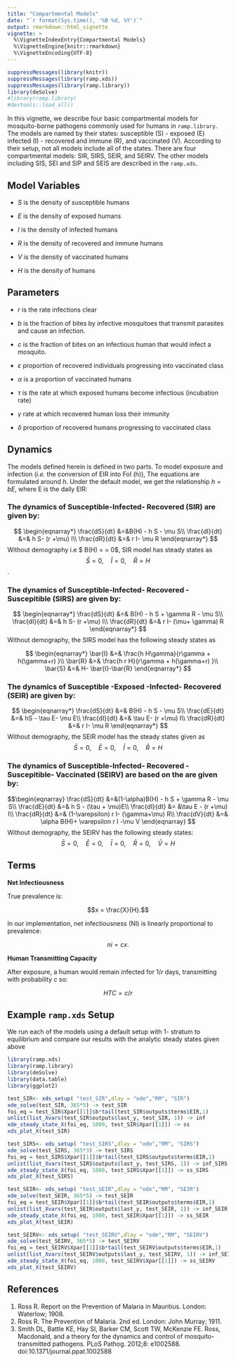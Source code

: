 ```yaml
---
title: "Compartmental Models"
date: "`r format(Sys.time(), '%B %d, %Y')`"
output: rmarkdown::html_vignette 
vignette: >
  %\VignetteIndexEntry{Compartmental Models}
  %\VignetteEngine{knitr::rmarkdown}
  %\VignetteEncoding{UTF-8}
---
```

  
```r
suppressMessages(library(knitr))
suppressMessages(library(ramp.xds))
suppressMessages(library(ramp.library))
library(deSolve)
#library(ramp.library)
#devtools::load_all()
```

In this vignette, we describe four basic compartmental models for mosquito-borne pathogens commonly used for humans in `ramp.library`. The models are named by their states: susceptible (S) - exposed (E) infected (I) - recovered and immune (R), and vaccinated (V). According to their setup, not all models include all of the states. There are four compartmental models: SIR, SIRS, SEIR, and SEIRV. The other models including SIS, SEI and SIP and SEIS are described in the `ramp.xds`.
  
##  Model Variables

+ $S$ is the density of susceptible humans

+ $E$ is the density of exposed humans

+ $I$ is the density of infected humans

+ $R$ is the density of recovered and immune humans

+ $V$ is the density of vaccinated humans

+ $H$ is the density of humans

## Parameters

+ $r$ is the rate infections clear

+ $b$ is the fraction of bites by infective mosquitoes that transmit parasites and cause an infection. 

+ $c$ is the fraction of bites on an infectious human that would infect a mosquito.

+ $\varepsilon$ proportion of recovered individuals progressing into vaccinated class

+ $\alpha$ is a proportion of vaccinated humans

+ $\tau$ is the rate at which exposed humans become infectious (incubation rate)

+ $\gamma$ rate at which recovered human loss their immunity

+ $\delta$ proportion of recovered humans progressing to vaccinated class

## Dynamics

The models defined herein is defined in two parts. To model exposure and infection (*i.e.* the conversion of EIR into FoI (h)), The equations are formulated around $h$. Under the default model, we get the relationship $h=bE$, where E is the daily EIR:


### The dynamics of Susceptible-Infected- Recovered (SIR) are given by: 

$$
\begin{eqnarray*}
\frac{dS}{dt} &=&B(H) - h S - \mu S\\
\frac{dI}{dt} &=& h S- (r +\mu) I\\
\frac{dR}{dt} &=& r I- \mu R
\end{eqnarray*}
$$
Without demography i.e $ B(H) = \mu = 0$, SIR model has steady states as $$ 
\bar{S} = 0, \quad  \bar{I} =0, \quad \bar{R} = H$$.

### The dynamics of Susceptible-Infected- Recovered -Suscepitible  (SIRS) are given by:

$$
\begin{eqnarray*}
\frac{dS}{dt} &=& B(H) - h S + \gamma R - \mu S\\
\frac{dI}{dt} &=& h S- (r +\mu) I\\
\frac{dR}{dt} &=& r I- (\mu+ \gamma) R
\end{eqnarray*}
$$
Without demography, the SIRS model has the following steady states as
 
$$
\begin{eqnarray*}
\bar{I} &=& \frac{h H\gamma}{r\gamma + h(\gamma+r) }\\
\bar{R} &=& \frac{h r H}{r\gamma + h(\gamma+r) }\\
\bar{S} &=& H- \bar{I}-\bar{R}
\end{eqnarray*}
$$


### The dynamics of Susceptible -Exposed -Infected- Recovered  (SEIR) are given by: 

$$
\begin{eqnarray*}
\frac{dS}{dt} &=& B(H) - h S - \mu S\\
\frac{dE}{dt} &=& hS - \tau E- \mu E\\
\frac{dI}{dt} &=& \tau E- (r +\mu) I\\
\frac{dR}{dt} &=& r I- \mu R
\end{eqnarray*}
$$
Without demography, the SEIR model has the steady states given as 
$$ \bar{S} = 0, \quad \bar{E} = 0,\quad \bar{I} = 0,\quad \bar{R} = H$$

### The dynamics of Susceptible-Infected- Recovered -Suscepitible- Vaccinated (SEIRV)  are based on the  are given by: 

$$\begin{eqnarray}
\frac{dS}{dt} &=&(1-\alpha)B(H) - h S + \gamma R - \mu S\\
\frac{dE}{dt} &=& h S - (\tau  + \mu)E\\
\frac{dI}{dt} &= &\tau E - (r +\mu) I\\
\frac{dR}{dt} &=& (1-\varepsilon) r I- (\gamma+\mu) R\\
\frac{dV}{dt} &=& \alpha B(H)+ \varepsilon r I -\mu V
\end{eqnarray}
$$
Without demography, the SEIRV has the following steady states:
$$ \bar{S} = 0, \quad \bar{E} = 0,\quad \bar{I} = 0,\quad \bar{R} = 0,\quad  \bar{V}= H$$


## Terms 

**Net Infectiousness**

True prevalence is:

$$x = \frac{X}{H}.$$ 

In our implementation, net infectiousness (NI) is linearly proportional to prevalence:

$$ni = c x.$$

**Human Transmitting Capacity**

After exposure, a human would remain infected for $1/r$ days, transmitting with probability $c$ so:

$$HTC= c/r$$

## Example `ramp.xds` Setup

We run each of the models using a default setup with 1- stratum  to equilibrium and compare our results with the analytic steady states given above

```r
library(ramp.xds)
library(ramp.library)
library(deSolve)
library(data.table)
library(ggplot2)
```

```r
test_SIR<- xds_setup( "test_SIR",dlay = "ode","RM", "SIR")
xde_solve(test_SIR, 365*5) -> test_SIR
foi_eq = test_SIR$Xpar[[1]]$b*tail(test_SIR$outputs$terms$EIR,1)
unlist(list_Xvars(test_SIR$outputs$last_y, test_SIR, 1)) -> inf 
xde_steady_state_X(foi_eq, 1000, test_SIR$Xpar[[1]]) -> ss
xds_plot_X(test_SIR)
```

```r
test_SIRS<- xds_setup( "test_SIRS",dlay = "ode","RM", "SIRS")
xde_solve(test_SIRS, 365*3) -> test_SIRS
foi_eq = test_SIRS$Xpar[[1]]$b*tail(test_SIRS$outputs$terms$EIR,1)
unlist(list_Xvars(test_SIRS$outputs$last_y, test_SIRS, 1)) -> inf_SIRS
xde_steady_state_X(foi_eq, 1000, test_SIRS$Xpar[[1]]) -> ss_SIRS
xds_plot_X(test_SIRS)
```
```r
test_SEIR<- xds_setup( "test_SEIR",dlay = "ode","RM", "SEIR")
xde_solve(test_SEIR, 365*5) -> test_SEIR
foi_eq = test_SEIR$Xpar[[1]]$b*tail(test_SEIR$outputs$terms$EIR,1)
unlist(list_Xvars(test_SEIR$outputs$last_y, test_SEIR, 1)) -> inf_SEIR
xde_steady_state_X(foi_eq, 1000, test_SEIR$Xpar[[1]]) -> ss_SEIR
xds_plot_X(test_SEIR)
```
```r
test_SEIRV<- xds_setup( "test_SEIRV",dlay = "ode","RM", "SEIRV")
xde_solve(test_SEIRV, 365*5) -> test_SEIRV
foi_eq = test_SEIRV$Xpar[[1]]$b*tail(test_SEIRV$outputs$terms$EIR,1)
unlist(list_Xvars(test_SEIRV$outputs$last_y, test_SEIRV, 1)) -> inf_SEIRV
xde_steady_state_X(foi_eq, 1000, test_SEIRV$Xpar[[1]]) -> ss_SEIRV
xds_plot_X(test_SEIRV)
```



## References

1. Ross R. Report on the Prevention of Malaria in Mauritius. London: Waterlow; 1908.
2. Ross R. The Prevention of Malaria. 2nd ed. London: John Murray; 1911.
3. Smith DL, Battle KE, Hay SI, Barker CM, Scott TW, McKenzie FE. Ross, Macdonald, and a theory for the dynamics and control of mosquito-transmitted pathogens. PLoS Pathog. 2012;8: e1002588. doi:10.1371/journal.ppat.1002588


